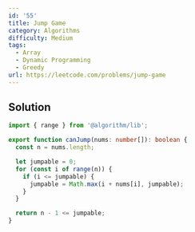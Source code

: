 ```yaml
---
id: '55'
title: Jump Game
category: Algorithms
difficulty: Medium
tags:
  - Array
  - Dynamic Programming
  - Greedy
url: https://leetcode.com/problems/jump-game
---
```


## Solution

```typescript showLineNumbers
import { range } from '@algorithm/lib';

export function canJump(nums: number[]): boolean {
  const n = nums.length;

  let jumpable = 0;
  for (const i of range(n)) {
    if (i <= jumpable) {
      jumpable = Math.max(i + nums[i], jumpable);
    }
  }

  return n - 1 <= jumpable;
}
```
